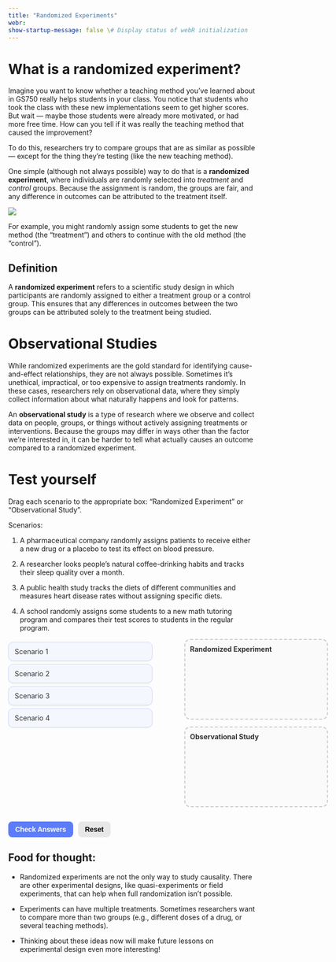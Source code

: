 ```yaml
---
title: "Randomized Experiments"
webr:
show-startup-message: false \# Display status of webR initialization
---
```


# What is a randomized experiment?

Imagine you want to know whether a teaching method you’ve learned about in GS750 really helps students in your class. You notice that students who took the class with these new implementations seem to get higher scores. But wait — maybe those students were already more motivated, or had more free time. How can you tell if it was really the teaching method that caused the improvement?

To do this, researchers try to compare groups that are as similar as possible — except for the thing they’re testing (like the new teaching method).

One simple (although not always possible) way to do that is a **randomized experiment**, where individuals are randomly selected into *treatment* and *control* groups. Because the assignment is random, the groups are fair, and any difference in outcomes can be attributed to the treatment itself.

[![](/images/randomized-controlled-trial.webp)](https://www.simplypsychology.org/randomized-controlled-trial.html)

For example, you might randomly assign some students to get the new method (the "treatment") and others to continue with the old method (the "control").

::: {.callout-note icon="false"}
## Definition

A **randomized experiment** refers to a scientific study design in which participants are randomly assigned to either a treatment group or a control group. This ensures that any differences in outcomes between the two groups can be attributed solely to the treatment being studied.
:::

# Observational Studies

While randomized experiments are the gold standard for identifying cause-and-effect relationships, they are not always possible. Sometimes it’s unethical, impractical, or too expensive to assign treatments randomly. In these cases, researchers rely on observational data, where they simply collect information about what naturally happens and look for patterns.

An **observational study** is a type of research where we observe and collect data on people, groups, or things without actively assigning treatments or interventions. Because the groups may differ in ways other than the factor we’re interested in, it can be harder to tell what actually causes an outcome compared to a randomized experiment.

# Test yourself

Drag each scenario to the appropriate box: "Randomized Experiment" or "Observational Study".

Scenarios:

1.   A pharmaceutical company randomly assigns patients to receive either a new drug or a placebo to test its effect on blood pressure.

2.   A researcher looks people’s natural coffee-drinking habits and tracks their sleep quality over a month.

3.  A public health study tracks the diets of different communities and measures heart disease rates without assigning specific diets.

4.   A school randomly assigns some students to a new math tutoring program and compares their test scores to students in the regular program.

```{=html}
<div class="drag-exercise" {=html}>
  <div style="display:flex; justify-content:space-between; width:650px; font-family:'Inter', sans-serif; color:#333;">
    <!-- Left column: draggable items -->
    <div id="left" style="width:45%;">
      <div draggable="true" id="item1" class="draggable">Scenario 1</div>
      <div draggable="true" id="item2" class="draggable">Scenario 2</div>
      <div draggable="true" id="item3" class="draggable">Scenario 3</div>
      <div draggable="true" id="item4" class="draggable">Scenario 4</div>
    </div>

    <!-- Right column: droppable boxes -->
    <div id="right" style="width:45%;">
      <div id="rct" class="dropzone" ondrop="drop(event)" ondragover="allowDrop(event)">
        <strong>Randomized Experiment</strong>
      </div>
      <div id="obs" class="dropzone" ondrop="drop(event)" ondragover="allowDrop(event)">
        <strong>Observational Study</strong>
      </div>
    </div>
  </div>

  <!-- Buttons -->
  <div style="margin-top:15px; display:flex; gap:10px;">
    <button class="btn check" onclick="checkAnswer()">Check Answers</button>
    <button class="btn reset" onclick="resetBoxes()">Reset</button>
  </div>
  <div id="result" style="margin-top:12px; font-weight:600;"></div>

  <style>
    .draggable {
      padding:10px 12px;
      margin:6px 0;
      border-radius:10px;
      background:#f5f7ff;
      border:1px solid #d0d7ff;
      box-shadow:0 1px 3px rgba(0,0,0,0.08);
      cursor:grab;
      transition:all 0.2s ease;
    }
    .draggable:hover {
      background:#e8edff;
      transform:translateY(-2px);
      box-shadow:0 3px 6px rgba(0,0,0,0.1);
    }
    .draggable:active {
      cursor:grabbing;
      background:#dbe3ff;
      transform:scale(0.98);
    }
    .dropzone {
      min-height:140px;
      border:2px dashed #ccc;
      border-radius:12px;
      padding:10px;
      margin-bottom:14px;
      display:flex;
      flex-direction:column;
      gap:8px;
      background:#fafafa;
      transition:all 0.3s ease;
      position:relative;
    }
    .dropzone::after {
      content:"";
      position:absolute;
      inset:0;
      z-index:0;
    }
    .dropzone * {
      position:relative;
      z-index:1;
    }
    .dropzone.hover {
      background:#eef6ff !important;
      border-color:#90b4f8 !important;
    }
    #treatment { border-color:#90b4f8; background:#f8fbff; }
    #outcome { border-color:#a8e6a1; background:#f9fff8; }
    .btn {
      padding:8px 14px;
      border:none;
      border-radius:8px;
      cursor:pointer;
      font-weight:600;
      font-size:14px;
      transition:background 0.2s, transform 0.2s;
    }
    .btn.check {
      background:#5c7cfa;
      color:white;
    }
    .btn.check:hover {
      background:#4b6ef0;
      transform:translateY(-2px);
    }
    .btn.reset {
      background:#e8e8e8;
    }
    .btn.reset:hover {
      background:#d5d5d5;
      transform:translateY(-2px);
    }
  </style>

  <script>
    function allowDrop(ev) {
      if (ev.target.closest(".dropzone")) {
        ev.preventDefault();
        const zone = ev.target.closest(".dropzone");
        zone.classList.add("hover");
      }
    }

    function drag(ev) {
      ev.dataTransfer.setData("text", ev.target.id);
      // Disable pointer events on all draggables during drag
      document.querySelectorAll('.draggable').forEach(el => el.style.pointerEvents = "none");
    }

    function drop(ev) {
      ev.preventDefault();
      const itemId = ev.dataTransfer.getData("text");
      const target = ev.target.closest(".dropzone");
      if (target) {
        target.appendChild(document.getElementById(itemId));
        target.classList.remove("hover");
      }
      // Re-enable pointer events
      document.querySelectorAll('.draggable').forEach(el => el.style.pointerEvents = "");
    }

    document.addEventListener("dragleave", (e) => {
      const zone = e.target.closest(".dropzone");
      if (zone) zone.classList.remove("hover");
    });

    document.querySelectorAll('.draggable').forEach(div =>
      div.addEventListener('dragstart', drag)
    );

    function checkAnswer() {
      let correct = { "item1":"rct", "item2":"obs", "item3":"obs", "item4":"rct" };
      let score = 0;
      for (let item in correct) {
        let parentId = document.getElementById(item).parentElement.id;
        if (parentId === correct[item]) score++;
      }
      const res = document.getElementById('result');
      res.innerText = `You got ${score} out of 4 correct!`;
      res.style.color = score === 4 ? "#2e7d32" : "#d32f2f";
    }

    function resetBoxes() {
      const left = document.getElementById("left");
      document.querySelectorAll('.draggable').forEach(item => left.appendChild(item));
      document.getElementById('result').innerText = "";
    }
  </script>
</div>
```

::: {.callout-note icon="false"}
## Food for thought:

-   Randomized experiments are not the only way to study causality. There are other experimental designs, like quasi-experiments or field experiments, that can help when full randomization isn’t possible.

-   Experiments can have multiple treatments. Sometimes researchers want to compare more than two groups (e.g., different doses of a drug, or several teaching methods).

-   Thinking about these ideas now will make future lessons on experimental design even more interesting!
:::
